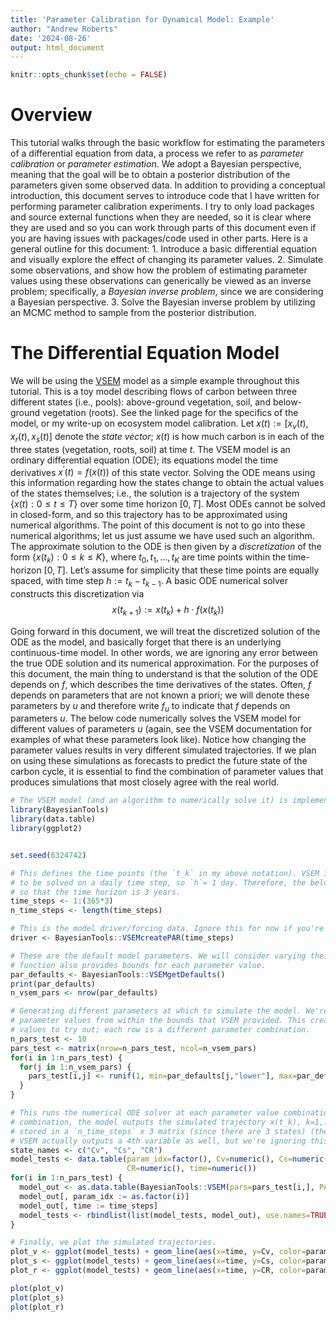 ```yaml
---
title: 'Parameter Calibration for Dynamical Model: Example'
author: "Andrew Roberts"
date: '2024-08-26'
output: html_document
---
```


```r
knitr::opts_chunk$set(echo = FALSE)
```

# Overview 
This tutorial walks through the basic workflow for estimating the parameters of a differential equation from data, a process we refer to as *parameter calibration* or *parameter estimation*. We adopt a Bayesian perspective, meaning that the goal will be to obtain a posterior distribution of the parameters given some observed data. In addition to providing a conceptual introduction, this document serves to introduce code that I have written for performing parameter calibration experiments. I try to only load packages and source external functions when 
they are needed, so it is clear where they are used and so you can work through parts of this document even if you are having issues with 
packages/code used in other parts. Here is a general outline for this document: 
1. Introduce a basic differential equation and visually explore the effect of changing its parameter values. 
2. Simulate some observations, and show how the problem of estimating parameter values using these observations can generically be viewed as an inverse problem; specifically, a *Bayesian inverse problem*, since we are considering a Bayesian perspective.
3. Solve the Bayesian inverse problem by utilizing an MCMC method to sample from the posterior distribution. 


# The Differential Equation Model 
We will be using the [VSEM](https://rdrr.io/cran/BayesianTools/man/VSEM.html) model as a simple example throughout this tutorial. This is a toy model describing flows of carbon between three different states (i.e., pools): above-ground vegetation, soil, and below-ground vegetation (roots). See the linked page for the specifics of the model, or my write-up on ecosystem model calibration. Let $x(t) := [x_v(t), x_r(t),x_s(t)]$ denote the *state vector*; $x(t)$ is how much carbon is in each of the three states 
(vegetation, roots, soil) at time $t$. The VSEM model is an ordinary differential equation (ODE); its equations model the time derivatives $x^\prime(t) = f(x(t))$ of this state vector. Solving the ODE means using this information regarding how the states change to obtain the actual values of the states themselves; i.e., the solution is a trajectory of the system $\{x(t): 0 \leq t \leq T\}$ over some time 
horizon $[0,T]$. Most ODEs cannot be solved in closed-form, and so this trajectory has to be approximated using numerical algorithms. The point of this document is not to go into these numerical algorithms; let us just assume we have used such an algorithm. The approximate solution to the ODE is then given by a *discretization* of the form $\{x(t_k): 0 \leq k \leq K\}$, where $t_0, t_1, \dots, t_K$ are 
time points within the time-horizon $[0,T]$. Let's assume for simplicity that these time points are equally spaced, with time step 
$h := t_k - t_{k-1}$. A basic ODE numerical solver constructs this discretization via 
$$
x(t_{k+1}) := x(t_k) + h \cdot f(x(t_k))
$$

Going forward in this document, we will treat the discretized solution of the ODE as the model, and basically forget that there is an underlying continuous-time model. In other words, we are ignoring any error between the true ODE solution and its numerical approximation. For the purposes of this document, the main thing to understand is that the solution of the ODE depends on $f$, which describes the time derivatives of the states. Often, $f$ depends on parameters that are not known a priori; we will denote these parameters by $u$ and therefore write $f_u$ to indicate that $f$ depends on parameters $u$. The below code numerically solves the VSEM model for different values of parameters $u$ (again, see the VSEM documentation for examples of what these parameters look like). Notice how changing the parameter values results in very different simulated trajectories. If we plan on using these simulations as forecasts to predict the future state of the carbon cycle, it is essential to find the combination of parameter values that produces simulations that most closely agree with the real world. 


```r
# The VSEM model (and an algorithm to numerically solve it) is implemented in the R `BayesianTools` package. 
library(BayesianTools)
library(data.table)
library(ggplot2)


set.seed(6324742)

# This defines the time points (the `t_k` in my above notation). VSEM is implemented 
# to be solved on a daily time step, so `h`= 1 day. Therefore, the below code defines the daily time steps 
# so that the time horizon is 3 years. 
time_steps <- 1:(365*3)
n_time_steps <- length(time_steps)

# This is the model driver/forcing data. Ignore this for now if you're unfamiliar with those concepts. 
driver <- BayesianTools::VSEMcreatePAR(time_steps)

# These are the default model parameters. We will consider varying their values. This BayesianTools 
# function also provides bounds for each parameter value. 
par_defaults <- BayesianTools::VSEMgetDefaults()
print(par_defaults)
n_vsem_pars <- nrow(par_defaults)

# Generating different parameters at which to simulate the model. We're simply uniformly sampling 
# parameter values from within the bounds that VSEM provided. This creates a matrix of parameter 
# values to try out; each row is a different parameter combination.  
n_pars_test <- 10
pars_test <- matrix(nrow=n_pars_test, ncol=n_vsem_pars)
for(i in 1:n_pars_test) {
  for(j in 1:n_vsem_pars) {
    pars_test[i,j] <- runif(1, min=par_defaults[j,"lower"], max=par_defaults[j,"upper"])
  }
}

# This runs the numerical ODE solver at each parameter value combination. For each parameter 
# combination, the model outputs the simulated trajectory x(t_k), k=1,...,K which is a 
# stored in a `n_time_steps` x 3 matrix (since there are 3 states) (the BayesianTools function 
# VSEM actually outputs a 4th variable as well, but we're ignoring this for now). 
state_names <- c("Cv", "Cs", "CR")
model_tests <- data.table(param_idx=factor(), Cv=numeric(), Cs=numeric(), 
                          CR=numeric(), time=numeric())
for(i in 1:n_pars_test) {
  model_out <- as.data.table(BayesianTools::VSEM(pars=pars_test[i,], PAR=driver)[,state_names])
  model_out[, param_idx := as.factor(i)]
  model_out[, time := time_steps]
  model_tests <- rbindlist(list(model_tests, model_out), use.names=TRUE)
}

# Finally, we plot the simulated trajectories. 
plot_v <- ggplot(model_tests) + geom_line(aes(x=time, y=Cv, color=param_idx)) + ggtitle("Above-ground Vegetation Simulations")
plot_s <- ggplot(model_tests) + geom_line(aes(x=time, y=Cs, color=param_idx)) + ggtitle("Soil Simulations")
plot_r <- ggplot(model_tests) + geom_line(aes(x=time, y=CR, color=param_idx)) + ggtitle("Below-ground Vegetation Simulations")

plot(plot_v)
plot(plot_s)
plot(plot_r)

```



































